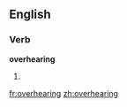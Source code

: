 ==English==
===Verb===
'''overhearing'''
# {{present participle of|[[overhear]]}}

[[fr:overhearing]]
[[zh:overhearing]]